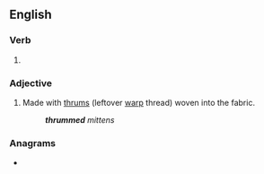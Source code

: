 ==English==

===Verb===
{{head|en|verb form}}

# {{en-past of|thrum}}

===Adjective===
{{en-adj|-}}

# {{lb|en|textiles}} Made with [[thrum]]s (leftover [[warp]] thread) woven into the fabric.
#: '''''thrummed''' mittens''

===Anagrams===
* {{anagrams|en|drummeth}}